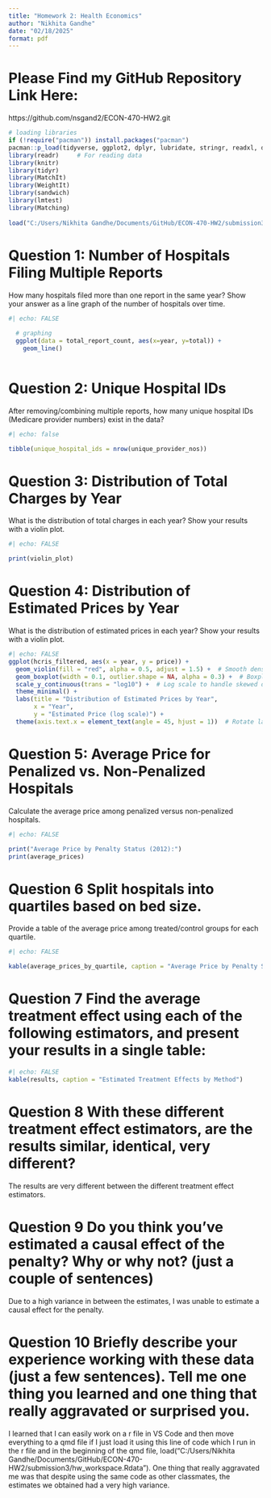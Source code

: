 ```yaml
---
title: "Homework 2: Health Economics"
author: "Nikhita Gandhe"
date: "02/18/2025"
format: pdf
---
```


# Please Find my GitHub Repository Link Here: 
https://github.com/nsgand2/ECON-470-HW2.git  

```r
# loading libraries
if (!require("pacman")) install.packages("pacman")
pacman::p_load(tidyverse, ggplot2, dplyr, lubridate, stringr, readxl, data.table, gdata)
library(readr)     # For reading data
library(knitr)
library(tidyr)
library(MatchIt)    
library(WeightIt)   
library(sandwich)   
library(lmtest)     
library(Matching)   
  
load("C:/Users/Nikhita Gandhe/Documents/GitHub/ECON-470-HW2/submission3/hw_workspace.Rdata")
```

# Question 1: Number of Hospitals Filing Multiple Reports
How many hospitals filed more than one report in the same year? Show your answer as a line graph of the number of hospitals over time.
```r
#| echo: FALSE
  
  # graphing
  ggplot(data = total_report_count, aes(x=year, y=total)) +
    geom_line()
  
```

# Question 2: Unique Hospital IDs
After removing/combining multiple reports, how many unique hospital IDs (Medicare provider numbers) exist in the data?

```r
#| echo: false

tibble(unique_hospital_ids = nrow(unique_provider_nos))

```


# Question 3: Distribution of Total Charges by Year
What is the distribution of total charges in each year? Show your results with a violin plot.

```r
#| echo: FALSE

print(violin_plot)

```


# Question 4: Distribution of Estimated Prices by Year
What is the distribution of estimated prices in each year? Show your results with a violin plot.

```r
#| echo: FALSE
ggplot(hcris_filtered, aes(x = year, y = price)) +
  geom_violin(fill = "red", alpha = 0.5, adjust = 1.5) +  # Smooth density estimation
  geom_boxplot(width = 0.1, outlier.shape = NA, alpha = 0.3) +  # Boxplot for additional clarity
  scale_y_continuous(trans = "log10") +  # Log scale to handle skewed data
  theme_minimal() +
  labs(title = "Distribution of Estimated Prices by Year",
       x = "Year",
       y = "Estimated Price (log scale)") +
  theme(axis.text.x = element_text(angle = 45, hjust = 1))  # Rotate labels for readability

```

# Question 5: Average Price for Penalized vs. Non-Penalized Hospitals
Calculate the average price among penalized versus non-penalized hospitals.

```r
#| echo: FALSE

print("Average Price by Penalty Status (2012):")
print(average_prices)

```


# Question 6 Split hospitals into quartiles based on bed size.
Provide a table of the average price among treated/control groups for each quartile.
```r
#| echo: FALSE

kable(average_prices_by_quartile, caption = "Average Price by Penalty Status Across Bed Size Quartiles")


```

# Question 7 Find the average treatment effect using each of the following estimators, and present your results in a single table:

```r
#| echo: FALSE
kable(results, caption = "Estimated Treatment Effects by Method")

```

# Question 8 With these different treatment effect estimators, are the results similar, identical, very different?
The results are very different between the different treatment effect estimators.

# Question 9 Do you think you’ve estimated a causal effect of the penalty? Why or why not? (just a couple of sentences)
Due to a high variance in between the estimates, I was unable to estimate a causal effect for the penalty.

# Question 10 Briefly describe your experience working with these data (just a few sentences). Tell me one thing you learned and one thing that really aggravated or surprised you.
I learned that I can easily work on a r file in VS Code and then move everything to a qmd file if I just load it using this line of code which I run in the r file and in the beginning of the qmd file, load("C:/Users/Nikhita Gandhe/Documents/GitHub/ECON-470-HW2/submission3/hw_workspace.Rdata"). One thing that really aggravated me was that despite using the same code as other classmates, the estimates we obtained had a very high variance. 
